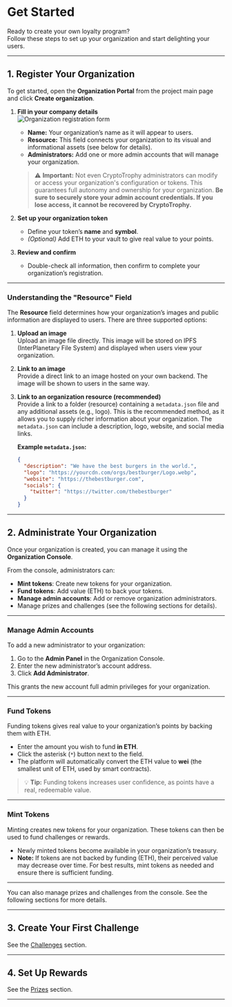 # Get Started

Ready to create your own loyalty program?  
Follow these steps to set up your organization and start delighting your users.

---

## 1. Register Your Organization

To get started, open the **Organization Portal** from the project main page and click **Create organization**.

1. **Fill in your company details**  
   ![Organization registration form](/images/createorganizationprops.webp)

   - **Name:** Your organization’s name as it will appear to users.
   - **Resource:** This field connects your organization to its visual and informational assets (see below for details).
   - **Administrators:** Add one or more admin accounts that will manage your organization.

   > ⚠️ **Important:** Not even CryptoTrophy administrators can modify or access your organization's configuration or tokens. This guarantees full autonomy and ownership for your organization. **Be sure to securely store your admin account credentials. If you lose access, it cannot be recovered by CryptoTrophy.**

2. **Set up your organization token**
   - Define your token’s **name** and **symbol**.
   - *(Optional)* Add ETH to your vault to give real value to your points.

3. **Review and confirm**
   - Double-check all information, then confirm to complete your organization’s registration.

---

### Understanding the "Resource" Field

The **Resource** field determines how your organization’s images and public information are displayed to users. There are three supported options:

1. **Upload an image**  
   Upload an image file directly. This image will be stored on IPFS (InterPlanetary File System) and displayed when users view your organization.

2. **Link to an image**  
   Provide a direct link to an image hosted on your own backend. The image will be shown to users in the same way.

3. **Link to an organization resource (recommended)**  
   Provide a link to a folder (resource) containing a `metadata.json` file and any additional assets (e.g., logo). This is the recommended method, as it allows you to supply richer information about your organization. The `metadata.json` can include a description, logo, website, and social media links.

   **Example `metadata.json`:**
   ```json
   {
     "description": "We have the best burgers in the world.",
     "logo": "https://yourcdn.com/orgs/bestburger/Logo.webp",
     "website": "https://thebestburger.com",
     "socials": {
       "twitter": "https://twitter.com/thebestburger"
     }
   }


---

## 2. Administrate Your Organization

Once your organization is created, you can manage it using the **Organization Console**.

From the console, administrators can:

- **Mint tokens**: Create new tokens for your organization.
- **Fund tokens**: Add value (ETH) to back your tokens.
- **Manage admin accounts**: Add or remove organization administrators.
- Manage prizes and challenges (see the following sections for details).

---

### Manage Admin Accounts

To add a new administrator to your organization:

1. Go to the **Admin Panel** in the Organization Console.
2. Enter the new administrator’s account address.
3. Click **Add Administrator**.

This grants the new account full admin privileges for your organization.

---

### Fund Tokens

Funding tokens gives real value to your organization’s points by backing them with ETH.

- Enter the amount you wish to fund **in ETH**.
- Click the asterisk (`*`) button next to the field.  
- The platform will automatically convert the ETH value to **wei** (the smallest unit of ETH, used by smart contracts).

> 💡 **Tip:** Funding tokens increases user confidence, as points have a real, redeemable value.

---

### Mint Tokens

Minting creates new tokens for your organization. These tokens can then be used to fund challenges or rewards.

- Newly minted tokens become available in your organization’s treasury.
- **Note:** If tokens are not backed by funding (ETH), their perceived value may decrease over time. For best results, mint tokens as needed and ensure there is sufficient funding.

---

You can also manage prizes and challenges from the console. See the following sections for more details.



---

## 3. Create Your First Challenge

See the [Challenges](/docs/organizations/challenges) section.



---

## 4. Set Up Rewards

See the [Prizes](/docs/organizations/prizes) section.





---
